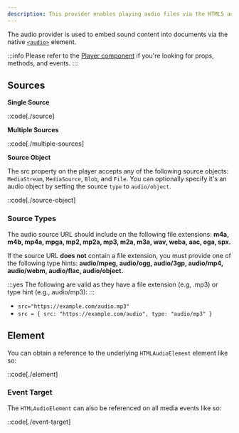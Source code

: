 ```yaml
---
description: This provider enables playing audio files via the HTML5 audio element.
---
```


The audio provider is used to embed sound content into documents via the native
[`<audio>`][audio-element] element.

:::info
Please refer to the [Player component][player] if you're looking for props, methods, and events.
:::

[player]: /docs/wc/player/components/core/player
[audio-element]: https://developer.mozilla.org/en-US/docs/Web/HTML/Element/audio

## Sources

**Single Source**

::code[./source]

**Multiple Sources**

::code[./multiple-sources]

**Source Object**

The src property on the player accepts any of the following source objects: `MediaStream`, `MediaSource`,
`Blob`, and `File`. You can optionally specify it's an audio object by setting the
source `type` to `audio/object`.

::code[./source-object]

### Source Types

The audio source URL should include on the following file extensions: **m4a, m4b, mp4a, mpga, mp2, mp2a,
mp3, m2a, m3a, wav, weba, aac, oga, spx.**

If the source URL **does not** contain a file extension, you must provide one of the following
type hints: **audio/mpeg, audio/ogg, audio/3gp, audio/mp4, audio/webm, audio/flac, audio/object.**

:::yes
The following are valid as they have a file extension (e.g, .mp3) or type hint (e.g., audio/mp3):
:::

- `src="https://example.com/audio.mp3"`
- `src = { src: "https://example.com/audio", type: "audio/mp3" }`

## Element

You can obtain a reference to the underlying `HTMLAudioElement` element like so:

::code[./element]

### Event Target

The `HTMLAudioElement` can also be referenced on all media events like so:

::code[./event-target]
